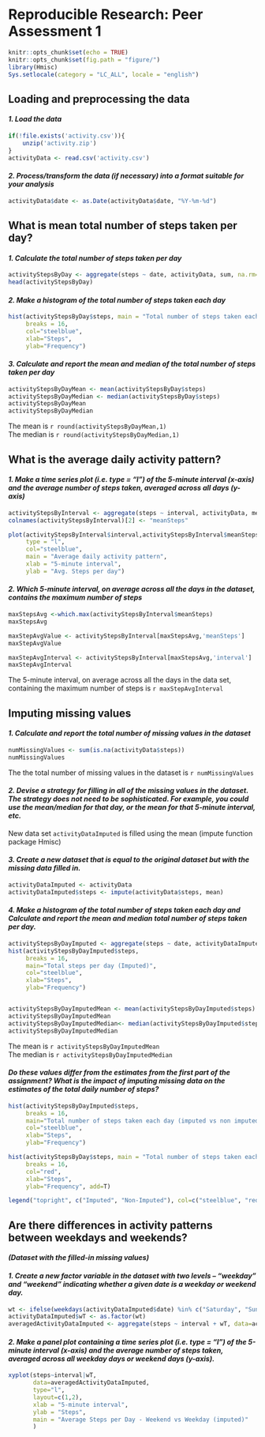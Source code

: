 
# Reproducible Research: Peer Assessment 1

```r
knitr::opts_chunk$set(echo = TRUE)
knitr::opts_chunk$set(fig.path = "figure/")
library(Hmisc)
Sys.setlocale(category = "LC_ALL", locale = "english")
```

## Loading and preprocessing the data

#### *1. Load the data*
```r
if(!file.exists('activity.csv')){
    unzip('activity.zip')
}
activityData <- read.csv('activity.csv')
```

#### *2. Process/transform the data (if necessary) into a format suitable for your analysis*
```r
activityData$date <- as.Date(activityData$date, "%Y-%m-%d")
```


## What is mean total number of steps taken per day?

#### *1. Calculate the total number of steps taken per day*
```r
activityStepsByDay <- aggregate(steps ~ date, activityData, sum, na.rm=TRUE)
head(activityStepsByDay)
```

#### *2. Make a histogram of the total number of steps taken each day*
```r
hist(activityStepsByDay$steps, main = "Total number of steps taken each day", 
     breaks = 16, 
     col="steelblue", 
     xlab="Steps",
     ylab="Frequency")
```

#### *3. Calculate and report the mean and median of the total number of steps taken per day*
```r
activityStepsByDayMean <- mean(activityStepsByDay$steps)
activityStepsByDayMedian <- median(activityStepsByDay$steps)
activityStepsByDayMean
activityStepsByDayMedian
```

The mean is `r round(activityStepsByDayMean,1)`  
The median is `r round(activityStepsByDayMedian,1)`  

## What is the average daily activity pattern?

#### *1. Make a time series plot (i.e. type = "l") of the 5-minute interval (x-axis) and the average number of steps taken, averaged across all days (y-axis)*
```r
activityStepsByInterval <- aggregate(steps ~ interval, activityData, mean, na.rm=TRUE)
colnames(activityStepsByInterval)[2] <- "meanSteps"

plot(activityStepsByInterval$interval,activityStepsByInterval$meanSteps,
     type = "l",
     col="steelblue",
     main = "Average daily activity pattern",
     xlab = "5-minute interval",
     ylab = "Avg. Steps per day")
```

#### *2. Which 5-minute interval, on average across all the days in the dataset, contains the maximum number of steps*
```r
maxStepsAvg <-which.max(activityStepsByInterval$meanSteps)
maxStepsAvg

maxStepAvgValue <- activityStepsByInterval[maxStepsAvg,'meanSteps']
maxStepAvgValue

maxStepAvgInterval <- activityStepsByInterval[maxStepsAvg,'interval']
maxStepAvgInterval
```

The 5-minute interval, on average across all the days in the data set, containing the maximum number of steps is `r maxStepAvgInterval`

## Imputing missing values

#### *1. Calculate and report the total number of missing values in the dataset*
```r
numMissingValues <- sum(is.na(activityData$steps))
numMissingValues
```

The the total number of missing values in the dataset is `r numMissingValues` 

#### *2. Devise a strategy for filling in all of the missing values in the dataset. The strategy does not need to be sophisticated. For example, you could use the mean/median for that day, or the mean for that 5-minute interval, etc.*

New data set `activityDataImputed` is filled using the mean (impute function package Hmisc) 

#### *3. Create a new dataset that is equal to the original dataset but with the missing data filled in.*
```r
activityDataImputed <- activityData
activityDataImputed$steps <- impute(activityData$steps, mean)
```


#### *4. Make a histogram of the total number of steps taken each day and Calculate and report the mean and median total number of steps taken per day.*
```r
activityStepsByDayImputed <- aggregate(steps ~ date, activityDataImputed, sum, na.rm=TRUE)
hist(activityStepsByDayImputed$steps,
     breaks = 16,
     main="Total steps per day (Imputed)",
     col="steelblue",
     xlab="Steps",
     ylab="Frequency")


activityStepsByDayImputedMean <- mean(activityStepsByDayImputed$steps)
activityStepsByDayImputedMean
activityStepsByDayImputedMedian<- median(activityStepsByDayImputed$steps)
activityStepsByDayImputedMedian

```

The mean is `r activityStepsByDayImputedMean`  
The median is `r activityStepsByDayImputedMedian`

#### *Do these values differ from the estimates from the first part of the assignment? What is the impact of imputing missing data on the estimates of the total daily number of steps?*
```r
hist(activityStepsByDayImputed$steps,
     breaks = 16,
     main="Total number of steps taken each day (imputed vs non imputed)",
     col="steelblue",
     xlab="Steps",
     ylab="Frequency")

hist(activityStepsByDay$steps, main = "Total number of steps taken each day (NA vs Filled)", 
     breaks = 16, 
     col="red", 
     xlab="Steps",
     ylab="Frequency", add=T)

legend("topright", c("Imputed", "Non-Imputed"), col=c("steelblue", "red"), lwd=5, cex=.7)
```

## Are there differences in activity patterns between weekdays and weekends?
#### *(Dataset with the filled-in missing values)*

#### *1. Create a new factor variable in the dataset with two levels – “weekday” and “weekend” indicating whether a given date is a weekday or weekend day.*
```r
wt <- ifelse(weekdays(activityDataImputed$date) %in% c("Saturday", "Sunday"), "weekend", "weekday")
activityDataImputed$wT <- as.factor(wt)
averagedActivityDataImputed <- aggregate(steps ~ interval + wT, data=activityDataImputed, mean)
```

#### *2. Make a panel plot containing a time series plot (i.e. type = "l") of the 5-minute interval (x-axis) and the average number of steps taken, averaged across all weekday days or weekend days (y-axis).*
```r
xyplot(steps~interval|wT,
       data=averagedActivityDataImputed,
       type="l",
       layout=c(1,2),
       xlab = "5-minute interval",
       ylab = "Steps",
       main = "Average Steps per Day - Weekend vs Weekday (imputed)"
       )

```


